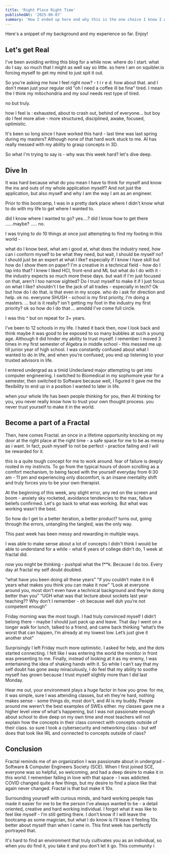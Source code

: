 ```yaml
---
title: 'Right Place Right Time'
publishedAt: '2025-06-07'
summary: 'How I ended up here and why this is the one choice I know I won't regret'
---
```


Here's a snippet of my background and my experience so far. Enjoy!

## Let's get Real 

I've been avoiding writing this blog for a while now. where do I start.  what do I say. so much that I might as well say so little.  so here I am on squibler.io forcing myself to get my mind to just spit it out. 

So you're asking me how I feel right now? - t i r e d. how about that. and I don't mean just your regular old "oh I need a coffee ill be fine" tired. I mean the I think my mitochondria and my soul needs rest type of tired.  

no but truly. 

how I feel is : exhausted, about to crash out, behind of everyone... but boy do I feel more alive - more structured, disciplined, awake, focused, optimistic. 

It's been so long since I have worked this hard - last time was last spring during my masters? Although none of that hard work stuck to me. AI has really messed with my ability to grasp concepts in 3D. 
 
So what I'm trying to say is - why was this week hard? let's dive deep. 


## Dive In

It was hard because what do you mean I have to think for myself and know the ins and outs of my whole application myself? And not just the application, but also myself and why I am the way I am as an engineer. 

Prior to this bootcamp, I was in a pretty dark place where I didn't know what to do with my life to get where I wanted to.

did I know where I wanted to go? yes....? 
did I know how to get there ......maybe? ..... no. 

I was trying to do 10 things at once just attempting to find my footing in this world - 

what do I know best, what am i good at, what does the industry need, how can i conform myself to be what they need, but wait, I should be myself no?  I should just be an expert at what I like? especially if I know I have skill but how do I show them on paper? I'm a creative in a technical field - how do I tap into that? I knew I liked HCI, front-end and ML but what do I do with it - the industry expects so much more these days. but wait if I'm just focused on that, aren’t I too narrow sighted? Do I trust myself to make it if I just focus on what I like? shouldn't I be the jack of all trades - especially in tech? Ok but how do I do that. is that even in my scope. who do i ask for direction and help. ok no. everyone SHUSH - school is my first priority, I'm doing a masters. ... but is it really? isn't getting my foot in the industry my first priority? ok so how do I do that ... annddd I've come full circle. 

I was this ^ but on repeat for 3+ years. 

I’ve been to 12 schools in my life. I hated it back then, now I look back and think maybe it was good to be exposed to so many bubbles at such a young age. Although it did hinder my ability to trust myself. I remember I moved 3 times in my first semester of Algebra in middle school - this messed me up till junior year of high school. I was constantly confused about what I wanted to do in life,  and when you’re confused, you end up listening to your trusted advisors in life. 

I entered undergrad as a timid Undeclared major attempting to get into computer engineering. I switched to Biomedical in my sophomore year for a semester, then switched to Software because well, I figured it gave me the flexibility to end up in a position I wanted to later in life.  

when your whole life has been people thinking for you, then AI thinking for you, you never really know how to trust your own thought process. you never trust yourself to make it in the world. 


## Become a part of a Fractal

Then, here comes Fractal. an once in a lifetime opportunity knocking on my door at the right place at the right time - a safe space for me to be as messy as i want. In fact, push myself to not be perfect - practice failing and I will be rewarded for it. 

this is a quite tough concept for me to work around. fear of failure is deeply rooted in my instincts. To go from the typical hours of doom scrolling as a comfort mechanism, to being faced with the yourself everyday from 6:30 am - 11 pm and experiencing only discomfort, is an insane mentality shift and truly forces you to be your own therapist.  

At the beginning of this week, any slight error, any red on the screen and boom - anxiety sky rocketed, avoidance tendencies to the max, failure beliefs confirmed. Let's go back to what was working. But what was working wasn't the best. 

So how do I get to a better iteration, a better product? turns out, going through the errors, untangling the tangled, was the only way. 

This past week has been messy and rewarding in multiple ways. 

I was able to make sense about a lot of concepts I didn't think I would be able to understand for a while - what 6 years of college didn't do, 1 week at fractal did.

now you might be thinking - pushpal what the f**k. Because I do too. Every day at fractal my self doubt doubled. 

“what have you been doing all these years”
“if you couldn’t make it in 6 years what makes you think you can make it now”
“Look at everyone around you, most don’t even have a technical background and they’re doing better than you” 
“UGH what was that lecture about sockets last year teaching?? Why don’t I remember - oh because well duh you’re not competent enough” 

Friday morning was the most tough. I had truly convinced myself I didn’t belong there - maybe I should just pack up and leave. That day I went on a longer walk for lunch, talked to a friend, and came back thinking “what’s the worst that can happen, I’m already at my lowest low. Let’s just give it another shot” 

Surprisingly I left Friday much more optimistic. I asked for help, and the dots started connecting. I felt like I was entering the world the monitor in front was presenting to me. Finally, instead of looking at it as my enemy, I was entertaining the idea of shaking hands with it. So while I can’t say that my self doubt has gone away miraculously, I do feel that my ability to soothe myself has grown because I trust myself slightly more than I did last Monday. 

Hear me out, your environment plays a huge factor in how you grow. for me, it was simple, sure I was attending classes, but eh they're hard, nothing makes sense - some things do, most don't, and AI is my buddy. People around me weren’t the best examples of SWEs either.  my classes gave me a higher level view of what's happening, but I was not passionate enough about school to dive deep on my own time and most teachers will not explain how the concepts in their class connect with concepts outside of their class. so sure I took a cybersecurity and networking class - but wtf does that look like IRL and connected to concepts outside of class?  


## Conclusion

Fractal reminds me of an organization I was passionate about in undergrad - Software & Computer Engineers Society (SCE). When I first joined SCE, everyone was so helpful, so welcoming, and had a deep desire to make it in this world. I remember falling in love with that space - I was addicted. COVID changed quite a few things, but my desire to find a place like that again never changed. Fractal is that but make it 10x. 

Surrounding yourself with curious minds, and hard working people has made it easier for me to be the person I've always wanted to be - a detail oriented, creative and hard working individual. I forgot what it was like to feel like myself - I’m still getting there. I don’t know if I will leave the bootcamp as some magician, but what I do know is I’ll leave it feeling 10x better about myself than when I came in. This first week has perfectly portrayed that. 

It's hard to find an environment that truly cultivates you as an individual, so when you do find it, you take it and you don't let it go. This community i